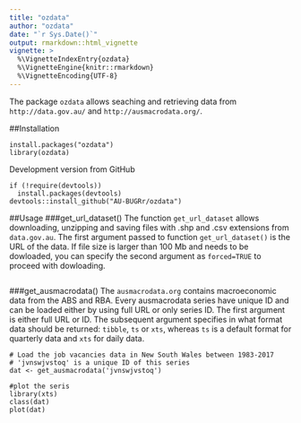 ```yaml
---
title: "ozdata"
author: "ozdata"
date: "`r Sys.Date()`"
output: rmarkdown::html_vignette
vignette: >
  %\VignetteIndexEntry{ozdata}
  %\VignetteEngine{knitr::rmarkdown}
  %\VignetteEncoding{UTF-8}
---
```

The package `ozdata` allows seaching and retrieving data from `http://data.gov.au/` and `http://ausmacrodata.org/`.

##Installation
```
install.packages("ozdata")
library(ozdata)
```
Development version from GitHub
```
if (!require(devtools))
  install.packages(devtools)
devtools::install_github("AU-BUGRr/ozdata")
```

##Usage
###get_url_dataset()
The function `get_url_dataset` allows downloading, unzipping and saving files with .shp and .csv extensions from `data.gov.au`. The first argument passed to function `get_url_dataset()` is the URL of the data. If file size is larger than 100 Mb and needs to be dowloaded, you can specify the second argument as `forced=TRUE` to proceed with dowloading.

```
```

###get_ausmacrodata()
The `ausmacrodata.org` contains macroeconomic data from the ABS and RBA. Every ausmacrodata series have unique ID and can be loaded either by using full URL or only series ID. The first argument is either full URL or ID. The subsequent argument specifies in what format data should be returned: `tibble`, `ts` or `xts`, whereas `ts` is a default format for quarterly data and `xts` for daily data.

```
# Load the job vacancies data in New South Wales between 1983-2017
# 'jvnswjvstoq' is a unique ID of this series
dat <- get_ausmacrodata('jvnswjvstoq')

#plot the seris
library(xts)
class(dat)
plot(dat)
```







